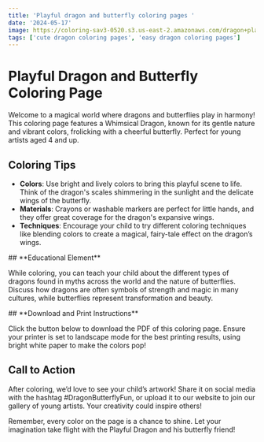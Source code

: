 ```yaml
---
title: 'Playful dragon and butterfly coloring pages '
date: '2024-05-17'
image: https://coloring-sav3-0520.s3.us-east-2.amazonaws.com/dragon+playing.webp
tags: ['cute dragon coloring pages', 'easy dragon coloring pages']
---
```


# Playful Dragon and Butterfly Coloring Page

Welcome to a magical world where dragons and butterflies play in harmony! 
This coloring page features a Whimsical Dragon, known for its gentle nature and vibrant 
colors, frolicking with a cheerful butterfly. Perfect for young artists aged 4 and up.

<div style={{ marginTop: '20px' }}></div>

## **Coloring Tips**

- **Colors**: Use bright and lively colors to bring this playful scene to life. Think of the dragon's scales shimmering in the sunlight and the delicate wings of the butterfly.
- **Materials**: Crayons or washable markers are perfect for little hands, and they offer great coverage for the dragon's expansive wings.
- **Techniques**: Encourage your child to try different coloring techniques like blending colors to create a magical, fairy-tale effect on the dragon’s wings.

<div style={{ marginTop: '20px' }}></div>
## **Educational Element**

While coloring, you can teach your child about the different types of dragons found in myths across the world and the nature of butterflies. Discuss how dragons are often symbols of strength and magic in many cultures, while butterflies represent transformation and beauty.

<div style={{ marginTop: '20px' }}></div>
## **Download and Print Instructions**

Click the button below to download the PDF of this coloring page. Ensure your printer is set to landscape mode for the best printing results, using bright white paper to make the colors pop!

<div style={{ marginTop: '20px' }}></div>

## **Call to Action**

After coloring, we’d love to see your child’s artwork! Share it on social media with the hashtag #DragonButterflyFun, or upload it to our website to join our gallery of young artists. Your creativity could inspire others!

Remember, every color on the page is a chance to shine. Let your imagination take flight with the Playful Dragon and his butterfly friend!
